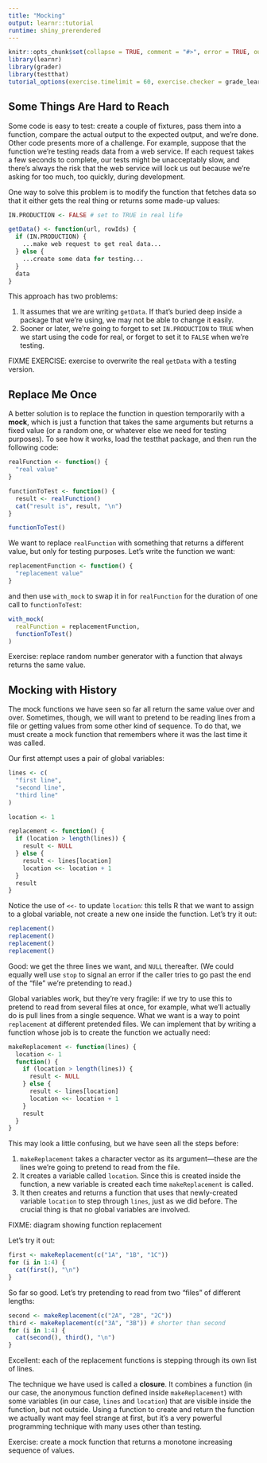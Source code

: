```yaml
---
title: "Mocking"
output: learnr::tutorial
runtime: shiny_prerendered
---
```


```r
knitr::opts_chunk$set(collapse = TRUE, comment = "#>", error = TRUE, out.width = "100%")
library(learnr)
library(grader)
library(testthat)
tutorial_options(exercise.timelimit = 60, exercise.checker = grade_learnr)
```

## Some Things Are Hard to Reach

Some code is easy to test: create a couple of fixtures, pass them into a function, compare the actual output to the expected output, and we're done. Other code presents more of a challenge. For example, suppose that the function we're testing reads data from a web service. If each request takes a few seconds to complete, our tests might be unacceptably slow, and there's always the risk that the web service will lock us out because we're asking for too much, too quickly, during development.

One way to solve this problem is to modify the function that fetches data so that it either gets the real thing or returns some made-up values:

```r
IN.PRODUCTION <- FALSE # set to TRUE in real life

getData() <- function(url, rowIds) {
  if (IN.PRODUCTION) {
    ...make web request to get real data...
  } else {
    ...create some data for testing...
  }
  data
}
```

This approach has two problems:

1.  It assumes that we are writing `getData`. If that's buried deep inside a package that we're using, we may not be able to change it easily.
2.  Sooner or later, we're going to forget to set `IN.PRODUCTION` to `TRUE` when we start using the code for real,
    or forget to set it to `FALSE` when we're testing.

FIXME EXERCISE: exercise to overwrite the real `getData` with a testing version.

## Replace Me Once

A better solution is to replace the function in question temporarily with a **mock**, which is just a function that takes the same arguments but returns a fixed value (or a random one, or whatever else we need for testing purposes). To see how it works, load the testthat package, and then run the following code:

```r
realFunction <- function() {
  "real value"
}

functionToTest <- function() {
  result <- realFunction()
  cat("result is", result, "\n")
}

functionToTest()
```

We want to replace `realFunction` with something that returns a different value, but only for testing purposes. Let's write the function we want:

```r
replacementFunction <- function() {
  "replacement value"
}
```

and then use `with_mock` to swap it in for `realFunction` for the duration of one call to `functionToTest`:

```r
with_mock(
  realFunction = replacementFunction,
  functionToTest()
)
```

Exercise: replace random number generator with a function that always returns the same value.

## Mocking with History

The mock functions we have seen so far all return the same value over and over. Sometimes, though, we will want to pretend to be reading lines from a file or getting values from some other kind of sequence. To do that, we must create a mock function that remembers where it was the last time it was called.

Our first attempt uses a pair of global variables:

```r
lines <- c(
  "first line",
  "second line",
  "third line"
)

location <- 1

replacement <- function() {
  if (location > length(lines)) {
    result <- NULL
  } else {
    result <- lines[location]
    location <<- location + 1
  }
  result
}
```

Notice the use of `<<-` to update `location`: this tells R that we want to assign to a global variable, not create a new one inside the function. Let's try it out:

```r
replacement()
replacement()
replacement()
replacement()
```

Good: we get the three lines we want, and `NULL` thereafter. (We could equally well use `stop` to signal an error if the caller tries to go past the end of the "file" we're pretending to read.)

Global variables work, but they're very fragile: if we try to use this to pretend to read from several files at once, for example, what we'll actually do is pull lines from a single sequence. What we want is a way to point `replacement` at different pretended files. We can implement that by writing a function whose job is to create the function we actually need:

```r
makeReplacement <- function(lines) {
  location <- 1
  function() {
    if (location > length(lines)) {
      result <- NULL
    } else {
      result <- lines[location]
      location <<- location + 1
    }
    result
  }
}
```

This may look a little confusing, but we have seen all the steps before:

1.  `makeReplacement` takes a character vector as its argument---these are the lines we're going to pretend to read from the file.
2.  It creates a variable called `location`. Since this is created inside the function, a new variable is created each time `makeReplacement` is called.
3.  It then creates and returns a function that uses that newly-created variable `location` to step through `lines`, just as we did before. The crucial thing is that no global variables are involved.

FIXME: diagram showing function replacement

Let's try it out:

```r
first <- makeReplacement(c("1A", "1B", "1C"))
for (i in 1:4) {
  cat(first(), "\n")
}
```

So far so good. Let's try pretending to read from two "files" of different lengths:

```r
second <- makeReplacement(c("2A", "2B", "2C"))
third <- makeReplacement(c("3A", "3B")) # shorter than second
for (i in 1:4) {
  cat(second(), third(), "\n")
}
```

Excellent: each of the replacement functions is stepping through its own list of lines.

The technique we have used is called a **closure**. It combines a function (in our case, the anonymous function defined inside `makeReplacement`) with some variables (in our case, `lines` and `location`) that are visible inside the function, but not outside. Using a function to create and return the function we actually want may feel strange at first, but it's a very powerful programming technique with many uses other than testing.

Exercise: create a mock function that returns a monotone increasing sequence of values.